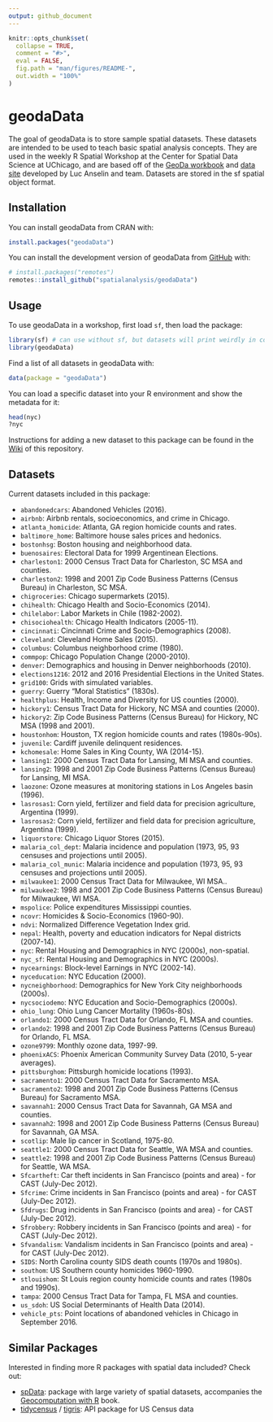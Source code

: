```yaml
---
output: github_document
---
```


<!-- README.md is generated from README.Rmd. Please edit that file -->

```r
knitr::opts_chunk$set(
  collapse = TRUE,
  comment = "#>",
  eval = FALSE,
  fig.path = "man/figures/README-",
  out.width = "100%"
)
```
# geodaData

<!-- badges: start -->
<!-- badges: end -->

The goal of geodaData is to store sample spatial datasets. These datasets are intended to be used to teach basic spatial analysis concepts. They are used in the weekly R Spatial Workshop at the Center for Spatial Data Science at UChicago, and are based off of the [GeoDa workbook](https://geodacenter.github.io/documentation.html) and [data site](https://geodacenter.github.io/data-and-lab/) developed by Luc Anselin and team. Datasets are stored in the sf spatial object format.

## Installation

You can install geodaData from CRAN with:

``` r
install.packages("geodaData")
```

You can install the development version of geodaData from [GitHub](https://github.com/) with:

``` r
# install.packages("remotes")
remotes::install_github("spatialanalysis/geodaData")
```
## Usage

To use geodaData in a workshop, first load `sf`, then load the package: 

```r
library(sf) # can use without sf, but datasets will print weirdly in console
library(geodaData)
```

Find a list of all datasets in geodaData with:

```r
data(package = "geodaData")
```

You can load a specific dataset into your R environment and show the metadata for it:

```r
head(nyc)
?nyc
```

Instructions for adding a new dataset to this package can be found in the [Wiki](https://github.com/spatialanalysis/geodaData/wiki/How-to-add-a-dataset-to-this-package) of this repository.

## Datasets 

Current datasets included in this package:

-	`abandonedcars`:	Abandoned Vehicles (2016).
-	`airbnb`:	Airbnb rentals, socioeconomics, and crime in Chicago.
-	`atlanta_homicide`:	Atlanta, GA region homicide counts and rates.
-	`baltimore_home`:	Baltimore house sales prices and hedonics.
-	`bostonhsg`:	Boston housing and neighborhood data.
-	`buenosaires`:	Electoral Data for 1999 Argentinean Elections.
-	`charleston1`:	2000 Census Tract Data for Charleston, SC MSA and counties.
-	`charleston2`:	1998 and 2001 Zip Code Business Patterns (Census Bureau) in Charleston, SC MSA.
-	`chigroceries`:	Chicago supermarkets (2015).
-	`chihealth`:	Chicago Health and Socio-Economics (2014).
-	`chilelabor`:	Labor Markets in Chile (1982-2002).
-	`chisociohealth`:	Chicago Health Indicators (2005-11).
-	`cincinnati`:	Cincinnati Crime and Socio-Demographics (2008).
-	`cleveland`:	Cleveland Home Sales (2015).
-	`columbus`:	Columbus neighborhood crime (1980).
-	`commpop`:	Chicago Population Change (2000-2010).
-	`denver`:	Demographics and housing in Denver neighborhoods (2010).
-	`elections1216`:	2012 and 2016 Presidential Elections in the United States.
-	`grid100`:	Grids with simulated variables.
-	`guerry`:	Guerry "Moral Statistics" (1830s).
-	`healthplus`:	Health, Income and Diversity for US counties (2000).
-	`hickory1`:	Census Tract Data for Hickory, NC MSA and counties (2000).
-	`hickory2`:	Zip Code Business Patterns (Census Bureau) for Hickory, NC MSA (1998 and 2001).
-	`houstonhom`:	Houston, TX region homicide counts and rates (1980s-90s).
-	`juvenile`:	Cardiff juvenile delinquent residences.
-	`kchomesale`:	Home Sales in King County, WA (2014-15).
-	`lansing1`:	2000 Census Tract Data for Lansing, MI MSA and counties.
-	`lansing2`:	1998 and 2001 Zip Code Business Patterns (Census Bureau) for Lansing, MI MSA.
-	`laozone`:	Ozone measures at monitoring stations in Los Angeles basin (1996).
-	`lasrosas1`:	Corn yield, fertilizer and field data for precision agriculture, Argentina (1999).
-	`lasrosas2`:	Corn yield, fertilizer and field data for precision agriculture, Argentina (1999).
-	`liquorstore`:	Chicago Liquor Stores (2015).
-	`malaria_col_dept`:	Malaria incidence and population (1973, 95, 93 censuses and projections until 2005).
-	`malaria_col_munic`:	Malaria incidence and population (1973, 95, 93 censuses and projections until 2005).
-	`milwaukee1`:	2000 Census Tract Data for Milwaukee, WI MSA..
-	`milwaukee2`:	1998 and 2001 Zip Code Business Patterns (Census Bureau) for Milwaukee, WI MSA.
-	`mspolice`:	Police expenditures Mississippi counties.
-	`ncovr`:	Homicides & Socio-Economics (1960-90).
-	`ndvi`:	Normalized Difference Vegetation Index grid.
-	`nepal`:	Health, poverty and education indicators for Nepal districts (2007-14).
-	`nyc`:	Rental Housing and Demographics in NYC (2000s), non-spatial.
-	`nyc_sf`:	Rental Housing and Demographics in NYC (2000s).
-	`nycearnings`:	Block-level Earnings in NYC (2002-14).
-	`nyceducation`:	NYC Education (2000).
-	`nycneighborhood`:	Demographics for New York City neighborhoods (2000s).
-	`nycsociodemo`:	NYC Education and Socio-Demographics (2000s).
-	`ohio_lung`:	Ohio Lung Cancer Mortality (1960s-80s).
-	`orlando1`:	2000 Census Tract Data for Orlando, FL MSA and counties.
-	`orlando2`:	1998 and 2001 Zip Code Business Patterns (Census Bureau) for Orlando, FL MSA.
-	`ozone9799`:	Monthly ozone data, 1997-99.
-	`phoenixACS`:	Phoenix American Community Survey Data (2010, 5-year averages).
-	`pittsburghom`:	Pittsburgh homicide locations (1993).
-	`sacramento1`:	2000 Census Tract Data for Sacramento MSA.
-	`sacramento2`:	1998 and 2001 Zip Code Business Patterns (Census Bureau) for Sacramento MSA.
-	`savannah1`:	2000 Census Tract Data for Savannah, GA MSA and counties.
-	`savannah2`:	1998 and 2001 Zip Code Business Patterns (Census Bureau) for Savannah, GA MSA.
-	`scotlip`:	Male lip cancer in Scotland, 1975-80.
-	`seattle1`:	2000 Census Tract Data for Seattle, WA MSA and counties.
-	`seattle2`:	1998 and 2001 Zip Code Business Patterns (Census Bureau) for Seattle, WA MSA.
-	`Sfcartheft`:	Car theft incidents in San Francisco (points and area) - for CAST (July-Dec 2012).
-	`Sfcrime`:	Crime incidents in San Francisco (points and area) - for CAST (July-Dec 2012).
-	`Sfdrugs`:	Drug incidents in San Francisco (points and area) - for CAST (July-Dec 2012).
-	`Sfrobbery`:	Robbery incidents in San Francisco (points and area) - for CAST (July-Dec 2012).
-	`Sfvandalism`:	Vandalism incidents in San Francisco (points and area) - for CAST (July-Dec 2012).
-	`SIDS`:	North Carolina county SIDS death counts (1970s and 1980s).
-	`southom`:	US Southern county homicides 1960-1990.
-	`stlouishom`:	St Louis region county homicide counts and rates (1980s and 1990s).
-	`tampa`:	2000 Census Tract Data for Tampa, FL MSA and counties.
-	`us_sdoh`:	US Social Determinants of Health Data (2014).
- `vehicle_pts`: Point locations of abandoned vehicles in Chicago in September 2016.

## Similar Packages

Interested in finding more R packages with spatial data included? Check out:

- [spData](https://github.com/Nowosad/spData): package with large variety of
spatial datasets, accompanies the [Geocomputation with R](https://geocompr.github.io) book.
- [tidycensus](https://github.com/walkerke/tidycensus) / [tigris](https://github.com/walkerke/tigris): API package for US Census data
